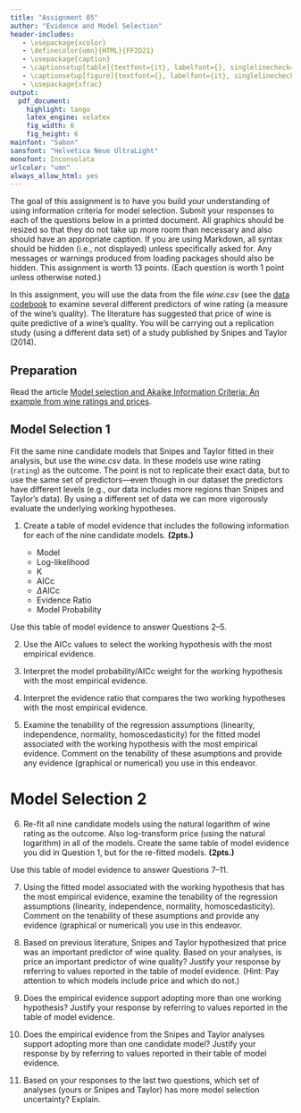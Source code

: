 ```yaml
---
title: "Assignment 05"
author: "Evidence and Model Selection"
header-includes:
   - \usepackage{xcolor}
   - \definecolor{umn}{HTML}{FF2D21}
   - \usepackage{caption}
   - \captionsetup[table]{textfont={it}, labelfont={}, singlelinecheck=false, labelsep=newline}
   - \captionsetup[figure]{textfont={}, labelfont={it}, singlelinecheck=false, labelsep=period}
   - \usepackage{xfrac}
output: 
  pdf_document:
    highlight: tango
    latex_engine: xelatex
    fig_width: 6
    fig_height: 6
mainfont: "Sabon"
sansfont: "Helvetica Neue UltraLight"
monofont: Inconsolata
urlcolor: "umn"
always_allow_html: yes
---
```


\frenchspacing


The goal of this assignment is to have you build your understanding of using information criteria for model selection. Submit your responses to each of the questions below in a printed document. All graphics should be resized so that they do not take up more room than necessary and also should have an appropriate caption. If you are using Markdown, all syntax should be hidden (i.e., not displayed) unless specifically asked for. Any messages or warnings produced from loading packages should also be hidden. This assignment is worth 13 points. (Each question is worth 1 point unless otherwise noted.)

In this assignment, you will use the data from the file *wine.csv* (see the [data codebook](http://zief0002.github.io/epsy-8252/data-codebook.html#wine) to examine several different predictors of wine rating (a measure of the wine's quality). The literature has suggested that price of wine is quite predictive of a wine's quality. You will be carrying out a replication study (using a different data set) of a study published by Snipes and Taylor (2014). 





## Preparation

Read the article [Model selection and Akaike Information Criteria: An example from wine ratings and prices](http://www.sciencedirect.com/science/article/pii/S2212977414000064). 


## Model Selection 1

Fit the same nine candidate models that Snipes and Taylor fitted in their analysis, but use the *wine.csv* data. In these models use wine rating (`rating`) as the outcome. The point is not to replicate their exact data, but to use the same set of predictors---even though in our dataset the predictors have different levels (e.g., our data includes more regions than Snipes and Taylor's data). By using a different set of data we can more vigorously evaluate the underlying working hypotheses.

1. Create a table of model evidence that includes the following information for each of the nine candidate models. **(2pts.)**

    - Model
    - Log-likelihood
    - K
    - AICc
    - $\Delta$AICc
    - Evidence Ratio
    - Model Probability

Use this table of model evidence to answer Questions 2--5.

2. Use the AICc values to select the working hypothesis with the most empirical evidence.

3. Interpret the model probability/AICc weight for the working hypothesis with the most empirical evidence.

4. Interpret the evidence ratio that compares the two working hypotheses with the most empirical evidence.

5. Examine the tenability of the regression assumptions (linearity, independence, normality, homoscedasticity) for the fitted model associated with the working hypothesis with the most empirical evidence. Comment on the tenability of these asumptions and provide any evidence (graphical or numerical) you use in this endeavor.

# Model Selection 2

6. Re-fit all nine candidate models using the natural logarithm of wine rating as the outcome. Also log-transform price (using the natural logarithm) in all of the models. Create the same table of model evidence you did in Question 1, but for the re-fitted models. **(2pts.)**

Use this table of model evidence to answer Questions 7--11.

7. Using the fitted model associated with the working hypothesis that has the most empirical evidence, examine the tenability of the regression assumptions (linearity, independence, normality, homoscedasticity). Comment on the tenability of these asumptions and provide any evidence (graphical or numerical) you use in this endeavor.

8. Based on previous literature, Snipes and Taylor hypothesized that price was an important predictor of wine quality. Based on your analyses, is price an important predictor of wine quality? Justify your response by referring to values reported in the table of model evidence. (Hint: Pay attention to which models include price and which do not.)

9. Does the empirical evidence support adopting more than one working hypothesis? Justify your response by referring to values reported in the table of model evidence.

10. Does the empirical evidence from the Snipes and Taylor analyses support adopting more than one candidate model? Justify your response by by referring to values reported in their table of model evidence.

11. Based on your responses to the last two questions, which set of analyses (yours or Snipes and Taylor) has more model selection uncertainty? Explain.





